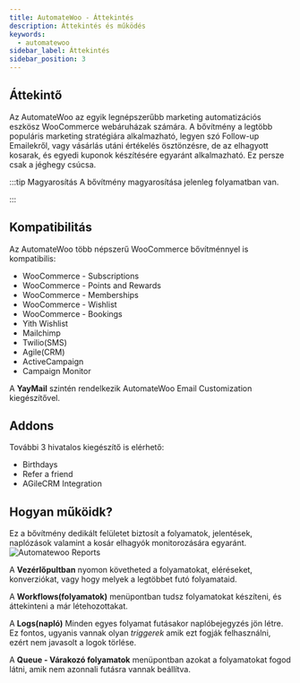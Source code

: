 ```yaml
---
title: AutomateWoo - Áttekintés
description: Áttekintés és működés
keywords:
  - automatewoo
sidebar_label: Áttekintés 
sidebar_position: 3
---
```



## Áttekintő

Az AutomateWoo az egyik legnépszerűbb marketing automatizációs eszkösz WooCommerce webáruházak számára. A bővítmény a legtöbb populáris marketing stratégiára 
alkalmazható, legyen szó Follow-up Emailekről, vagy vásárlás utáni értékelés ösztönzésre, de az elhagyott kosarak, és egyedi kuponok készítésére 
egyaránt alkalmazható. Ez persze csak a jéghegy csúcsa.

:::tip Magyarosítás
A bővítmény magyarosítása jelenleg folyamatban van.

:::

## Kompatibilitás

Az AutomateWoo több népszerű WooCommerce bővítménnyel is kompatibilis: 
- WooCommerce - Subscriptions 
- WooCommerce - Points and Rewards
- WooCommerce - Memberships
- WooCommerce - Wishlist
- WooCommerce - Bookings
- Yith Wishlist 
- Mailchimp
- Twilio(SMS) 
- Agile(CRM)
- ActiveCampaign
- Campaign Monitor

A **YayMail** szintén rendelkezik AutomateWoo Email Customization kiegészítővel.

## Addons

További 3 hivatalos kiegészítő is elérhető:
- Birthdays
- Refer a friend
- AGileCRM Integration

## Hogyan műköidk?

Ez a bővítmény dedikált felületet biztosít a folyamatok, jelentések, naplózások valamint a kosár elhagyók monitorozására egyaránt.
<BrowserWindow url="https://peldaweboldal.hu">
  <img src="/img/automatewoo-report.png" alt="Automatewoo Reports"></img>
</BrowserWindow>

A **Vezérlőpultban** nyomon követheted a folyamatokat, eléréseket, konverziókat, vagy hogy melyek a legtöbbet futó folyamataid.
  
  A **Workflows(folyamatok)** menüpontban tudsz folyamatokat készíteni, és áttekinteni a már létehozottakat. 
  
  A **Logs(napló)** Minden egyes folyamat futásakor naplóbejegyzés jön létre. Ez fontos, ugyanis vannak olyan *triggerek* amik ezt fogják felhasználni, 
  ezért nem javasolt a logok törlése.

  A **Queue - Várakozó folyamatok** menüpontban azokat a folyamatokat fogod látni, amik nem azonnali futásra vannak beállítva.
